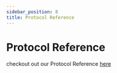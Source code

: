 ```yaml
---
sidebar_position: 8
title: Protocol Reference
---
```



# Protocol Reference

checkout out our Protocol Reference [here](https://pkg.go.dev/github.com/kava-labs/kava)

<ExternalLink url="https://pkg.go.dev/github.com/kava-labs/kava" />
